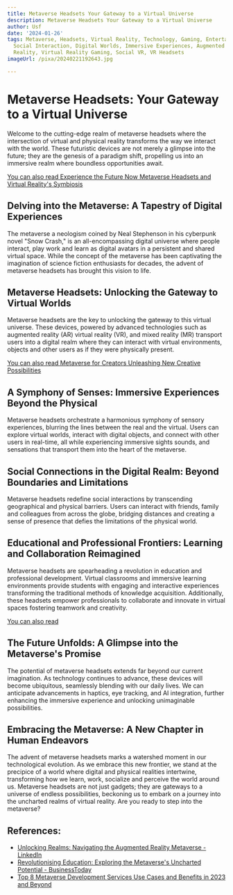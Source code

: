 ```yaml
---
title: Metaverse Headsets Your Gateway to a Virtual Universe
description: Metaverse Headsets Your Gateway to a Virtual Universe
author: Usf
date: '2024-01-26'
tags: Metaverse, Headsets, Virtual Reality, Technology, Gaming, Entertainment, Communication,
  Social Interaction, Digital Worlds, Immersive Experiences, Augmented Reality, Extended
  Reality, Virtual Reality Gaming, Social VR, VR Headsets
imageUrl: /pixa/20240221192643.jpg

---
```

# **Metaverse Headsets: Your Gateway to a Virtual Universe**

Welcome to the cutting-edge realm of metaverse headsets  where the intersection  of virtual and  physical reality transforms the  way we interact with the world. These futuristic devices are not merely a glimpse into the future; they are the genesis of a paradigm shift, propelling us into an immersive  realm where boundless opportunities await.

[You can also  read Experience the Future Now Metaverse Headsets  and Virtual Reality's Symbiosis](Experience%20the%20Future%20Now%20Metaverse%20Headsets%20and%20Virtual%20Reality%27s%20Symbiosis)


##  **Delving into  the Metaverse: A Tapestry of  Digital Experiences**

The metaverse a neologism  coined by Neal Stephenson  in his cyberpunk novel "Snow Crash," is an all-encompassing digital universe where people interact, play  work and learn as digital avatars in a  persistent and shared virtual space. While the concept  of  the metaverse has been captivating the imagination of science fiction enthusiasts for decades, the advent of metaverse headsets has brought this vision to life.

## **Metaverse Headsets: Unlocking the  Gateway to Virtual Worlds**

Metaverse headsets are the key to unlocking the gateway to this virtual  universe. These devices, powered by advanced technologies such as augmented reality (AR) virtual reality (VR), and  mixed reality (MR) transport  users into a digital realm where they can interact with virtual environments, objects and  other users as if they were physically present.

[You can also read Metaverse for Creators Unleashing New Creative  Possibilities](Metaverse%20for%20Creators%20Unleashing%20New%20Creative%20Possibilities)


## **A Symphony of Senses: Immersive Experiences Beyond the Physical**

Metaverse headsets  orchestrate a harmonious symphony of sensory experiences, blurring the lines between  the real and the virtual. Users can explore  virtual worlds, interact with digital objects, and connect with other users in real-time, all while experiencing immersive sights sounds, and  sensations  that transport  them  into the heart of the metaverse.

## **Social Connections in the Digital Realm: Beyond Boundaries and Limitations**

Metaverse headsets redefine social interactions by transcending geographical and physical  barriers. Users can interact with friends, family and colleagues from across the  globe, bridging distances and creating a sense of presence that defies the limitations of the physical world. 

## **Educational and Professional Frontiers: Learning and Collaboration Reimagined**

Metaverse headsets are spearheading a revolution in education and professional  development. Virtual classrooms and immersive learning environments provide students with engaging and interactive experiences transforming the traditional methods of knowledge acquisition. Additionally, these headsets empower professionals to collaborate and innovate in  virtual spaces fostering  teamwork and creativity.

[You can also read ]()


## **The Future Unfolds: A Glimpse into the Metaverse's Promise**

The potential of metaverse headsets extends  far beyond our current imagination. As technology  continues to advance,  these devices will become ubiquitous, seamlessly blending with our daily lives. We can anticipate advancements in haptics, eye tracking, and AI  integration, further  enhancing  the  immersive  experience and unlocking  unimaginable possibilities.

## **Embracing  the Metaverse: A New Chapter in Human Endeavors**

The advent of metaverse headsets marks a watershed moment in our technological evolution.  As we embrace this new frontier, we stand at the precipice of  a world where digital and physical realities intertwine, transforming  how  we learn, work, socialize and perceive the world around us. Metaverse  headsets are not just gadgets; they are gateways to a  universe of endless possibilities, beckoning us to embark  on a journey into the uncharted realms of virtual reality. Are you ready  to step into the metaverse?

## References:
- [Unlocking Realms: Navigating the Augmented Reality Metaverse - LinkedIn](https://www.linkedin.com/pulse/unlocking-realms-navigating-augmented-reality-metaverse-hari-haran-jxv5c?trk=article-ssr-frontend-pulse_more-articles_related-content-card)
- [Revolutionising Education: Exploring the Metaverse's Uncharted Potential - BusinessToday](https://www.businesstoday.com.my/2023/09/18/revolutionising-education-exploring-the-metaverses-uncharted-potential/)
- [Top 8 Metaverse Development Services Use Cases and Benefits in 2023 and Beyond](https://www.linkedin.com/pulse/top-8-metaverse-development-services-use-cases-benefits-naeem-hasan-tlbsf)
